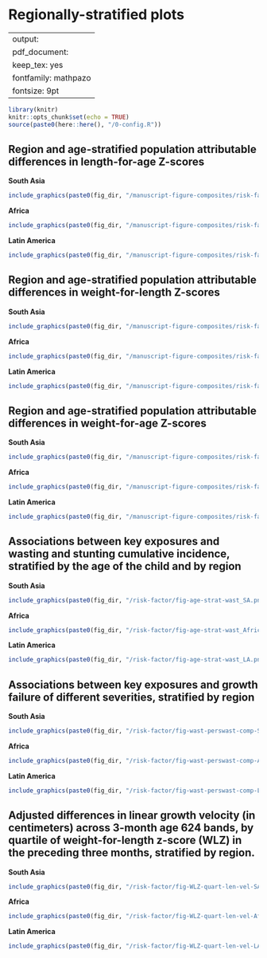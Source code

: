 # Regionally-stratified plots {#RegionStrat}

---
output:
  pdf_document:
    keep_tex: yes
fontfamily: mathpazo
fontsize: 9pt
---

\raggedright


```r
library(knitr)
knitr::opts_chunk$set(echo = TRUE)
source(paste0(here::here(), "/0-config.R"))
```

## Region and age-stratified population attributable differences in length-for-age Z-scores 


**South Asia** 

```r
include_graphics(paste0(fig_dir, "/manuscript-figure-composites/risk-factor/extended-data/fig-laz-PAR-strat-SA.png"))

```

**Africa** 

```r
include_graphics(paste0(fig_dir, "/manuscript-figure-composites/risk-factor/extended-data/fig-laz-PAR-strat-Africa.png"))

```


**Latin America** 

```r
include_graphics(paste0(fig_dir, "/manuscript-figure-composites/risk-factor/extended-data/fig-laz-PAR-strat-LA.png"))

```








## Region and age-stratified population attributable differences in weight-for-length Z-scores 


**South Asia** 

```r
include_graphics(paste0(fig_dir, "/manuscript-figure-composites/risk-factor/extended-data/fig-wlz-PAR-strat-SA.png"))

```

**Africa** 

```r
include_graphics(paste0(fig_dir, "/manuscript-figure-composites/risk-factor/extended-data/fig-wlz-PAR-strat-Africa.png"))

```


**Latin America** 

```r
include_graphics(paste0(fig_dir, "/manuscript-figure-composites/risk-factor/extended-data/fig-wlz-PAR-strat-LA.png"))

```








## Region and age-stratified population attributable differences in weight-for-age Z-scores 


**South Asia** 

```r
include_graphics(paste0(fig_dir, "/manuscript-figure-composites/risk-factor/extended-data/fig-waz-PAR-strat-SA.png"))

```

**Africa** 

```r
include_graphics(paste0(fig_dir, "/manuscript-figure-composites/risk-factor/extended-data/fig-waz-PAR-strat-Africa.png"))

```


**Latin America** 

```r
include_graphics(paste0(fig_dir, "/manuscript-figure-composites/risk-factor/extended-data/fig-waz-PAR-strat-LA.png"))

```




## Associations between key exposures and wasting and stunting cumulative incidence, stratified by the age of the child and by region



**South Asia** 

```r
include_graphics(paste0(fig_dir, "/risk-factor/fig-age-strat-wast_SA.png"))

```

**Africa** 

```r
include_graphics(paste0(fig_dir, "/risk-factor/fig-age-strat-wast_Africa.png"))

```


**Latin America** 

```r
include_graphics(paste0(fig_dir, "/risk-factor/fig-age-strat-wast_LA.png"))

```




## Associations between key exposures and growth failure of different severities, stratified by region



**South Asia** 

```r
include_graphics(paste0(fig_dir, "/risk-factor/fig-wast-perswast-comp-SA.png"))

```

**Africa** 

```r
include_graphics(paste0(fig_dir, "/risk-factor/fig-wast-perswast-comp-Africa.png"))

```


**Latin America** 

```r
include_graphics(paste0(fig_dir, "/risk-factor/fig-wast-perswast-comp-LA.png"))

```





## Adjusted differences in linear growth velocity (in centimeters) across 3-month age 624 bands, by quartile of weight-for-length z-score (WLZ) in the preceding three months, stratified by region.


**South Asia** 

```r
include_graphics(paste0(fig_dir, "/risk-factor/fig-WLZ-quart-len-vel-SA.png"))

```

**Africa** 

```r
include_graphics(paste0(fig_dir, "/risk-factor/fig-WLZ-quart-len-vel-Africa.png"))

```


**Latin America** 

```r
include_graphics(paste0(fig_dir, "/risk-factor/fig-WLZ-quart-len-vel-LA.png"))

```

















